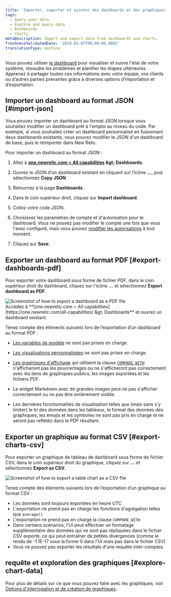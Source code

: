 ```yaml
---
title: 'Importer, exporter et ajouter des dashboards et des graphiques'
tags:
  - Query your data
  - Explore and query data
  - Dashboards
  - Charts
metaDescription: Import and export data from dashboards and charts.
freshnessValidatedDate: '2024-02-07T00:00:00.000Z'
translationType: machine
---
```


Vous pouvez utiliser [le dashboard](/docs/query-your-data/explore-query-data/dashboards/introduction-dashboards/) pour visualiser et suivre l&apos;état de votre système, résoudre les problèmes et planifier les étapes ultérieures. Apprenez à partager toutes ces informations avec votre équipe, vos clients ou d’autres parties prenantes grâce à diverses options d’importation et d’exportation.

## Importer un dashboard au format JSON [#import-json]

Vous pouvez importer un dashboard au format JSON lorsque vous souhaitez modifier un dashboard prêt à l&apos;emploi au niveau du code. Par exemple, si vous souhaitez créer un dashboard personnalisé en fusionnant deux dashboards existants, vous pouvez modifier le JSON d&apos;un dashboard de base, puis le réimporter dans New Relic.

Pour importer un dashboard au format JSON :

1. Allez à <DNT>**[one.newrelic.com &gt; All capabilities](https://one.newrelic.com/all-capabilities) &amp;gt; Dashboards**</DNT>.

2. Ouvrez le JSON d’un dashboard existant en cliquant sur l’icône <DNT>**...**</DNT>, puis sélectionnez <DNT>**Copy JSON**</DNT>.

3. Retournez à la page <DNT>**Dashboards**</DNT> .

4. Dans le coin supérieur droit, cliquez sur <DNT>**Import dashboard**</DNT>.

5. Collez votre code JSON.

6. Choisissez les paramètres de compte et d&apos;autorisation pour le dashboard. Vous ne pouvez pas modifier le compte une fois que vous l&apos;avez configuré, mais vous pouvez [modifier les autorisations](/docs/query-your-data/explore-query-data/dashboards/manage-your-dashboard/#dash-settings) à tout moment.

7. Cliquez sur <DNT>**Save**</DNT>.

## Exporter un dashboard au format PDF [#export-dashboards-pdf]

Pour exporter votre dashboard sous forme de fichier PDF, dans le coin supérieur droit du dashboard, cliquez sur l&apos;icône <DNT>**...**</DNT> et sélectionnez <DNT>**Export dashboard as PDF**</DNT>.

<img title="Export dashboard as PDF" alt="Screenshot of how to export a dashboard as a PDF file" src="/images/dashboards_screenshot-full_export-pdf.webp" />

<figcaption>
  Accédez à <DNT>**[one.newrelic.com &gt; All capabilities](https://one.newrelic.com/all-capabilities) &amp;gt; Dashboards**</DNT> et ouvrez un dashboard existant.
</figcaption>

Tenez compte des éléments suivants lors de l’exportation d’un dashboard au format PDF :

* [Les variables de modèle](/docs/query-your-data/explore-query-data/dashboards/dashboard-template-variables/#requirements) ne sont pas prises en charge.

* [Les visualisations personnalisées](/docs/query-your-data/explore-query-data/dashboards/add-custom-visualizations-your-dashboards/) ne sont pas prises en charge.

* [Les graphiques d&apos;affichage](/docs/query-your-data/explore-query-data/use-charts/chart-types/#widget-billboard) qui utilisent la clause [`COMPARE WITH`](/docs/nrql/nrql-syntax-clauses-functions/#sel-compare) n&apos;afficheront pas les pourcentages ou ne s&apos;afficheront pas correctement avec les liens de graphiques publics, les images exportées et les fichiers PDF.

* Le widget Markdown avec de grandes images peut ne pas s&apos;afficher correctement ou ne pas être entièrement visible.

* Les dernières fonctionnalités de visualisation telles que (mais sans s&apos;y limiter) le tri des données dans les tableaux, le format des données des graphiques, les émojis et les symboles ne sont pas pris en charge et ne seront pas reflétés dans le PDF résultant.

## Exporter un graphique au format CSV [#export-charts-csv]

Pour exporter un graphique de tableau de dashboard sous forme de fichier CSV, dans le coin supérieur droit du graphique, cliquez sur <DNT>**...**</DNT> et sélectionnez <DNT>**Export as CSV**</DNT>.

<img title="Export chart as CSV" alt="Screenshot of how to export a table chart as a CSV file" src="/images/dashboards_screenshot-crop_export-csv.webp" />

Tenez compte des éléments suivants lors de l’exportation d’un graphique au format CSV :

* Les données sont toujours exportées en heure UTC
* L&apos;exportation ne prend pas en charge les fonctions d&apos;agrégation telles que `average()`
* L&apos;exportation ne prend pas en charge la clause `COMPARE_WITH`
* Dans certains scénarios, l&apos;UI peut effectuer un formatage supplémentaire des données qui ne sont pas répliquées dans le fichier CSV exporté, ce qui peut entraîner de petites divergences (comme le rendu de -1.1E-17 sous la forme 0 dans l&apos;UI mais pas dans le fichier CSV)
* Vous ne pouvez pas exporter les résultats d&apos;une requête inter-comptes.

## requête et exploration des graphiques [#explore-chart-data]

Pour plus de détails sur ce que vous pouvez faire avec les graphiques, voir [Options d&apos;interrogation et de création de graphiques](/docs/new-relic-solutions/new-relic-one/ui-data/basic-ui-features/#data-analysis).